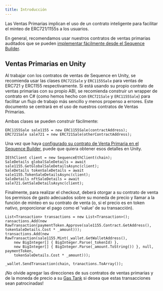 ```yaml
---
title: Introducción
---
```


Las Ventas Primarias implican el uso de un contrato inteligente para facilitar el minteo de ERC721/1155s a los usuarios.

En general, recomendamos usar nuestros contratos de ventas primarias auditados que se pueden [implementar fácilmente desde el Sequence Builder](/solutions/builder/contracts/deploy-primary-sales-contract).

## Ventas Primarias en Unity
Al trabajar con los contratos de ventas de Sequence en Unity, se recomienda usar las clases `ERC721Sale` y `ERC1155Sale` para ventas de ERC721 y ERC1155 respectivamente. Si está usando su propio contrato de ventas primarias con su propio ABI, se recomienda construir un wrapper de contrato en C# (como hemos hecho con `ERC721Sale` y `ERC1155Sale`) para facilitar un flujo de trabajo más sencillo y menos propenso a errores. Este documento se centrará en el uso de nuestros contratos de Ventas Primarias.

Ambas clases se pueden construir fácilmente:

```
ERC1155Sale sale1155 = new ERC1155Sale(contractAddress);
ERC721Sale sale721 = new ERC721Sale(otherContractAddress);
```

Una vez que haya [configurado su contrato de Venta Primaria en el Sequence Builder](/solutions/builder/contracts/deploy-primary-sales-contract), puede que quiera obtener esos detalles en Unity.

```
IEthClient client = new SequenceEthClient(chain);
SaleDetails globalSaleDetails = await sale1155.GetGlobalSaleDetailsAsync(client);
SaleDetails tokenSaleDetails = await sale1155.TokenSaleDetailsAsync(client);
SaleDetails nftSaleDetails = await sale721.GetSaleDetailsAsync(client);
```

Finalmente, para realizar el checkout, deberá otorgar a su contrato de venta los permisos de gasto adecuados sobre su moneda de precio y llamar a la función de minteo en su contrato de venta (o, si el precio es en token nativo, proporcionar el pago como el 'value' de su transacción).

```
List<Transaction> transactions = new List<Transaction>();
ransactions.Add(new RawTransaction(paymentToken.Approve(sale1155.Contract.GetAddress(), tokenSaleDetails.Cost * _amount)));
transactions.Add(new RawTransaction(sale1155.Mint(_wallet.GetWalletAddress(),
    new BigInteger[] { BigInteger.Parse(_tokenId) },
    new BigInteger[] { BigInteger.Parse(_amount.ToString()) }, null, paymentToken,
    tokenSaleDetails.Cost * _amount)));

_wallet.SendTransaction(chain, tranactions.ToArray());
```

<Tip>¡No olvide agregar las direcciones de sus contratos de ventas primarias y de la moneda de precio a su [Gas Tank](/solutions/builder/gas-sponsorship) si desea que estas transacciones sean patrocinadas!</Tip>